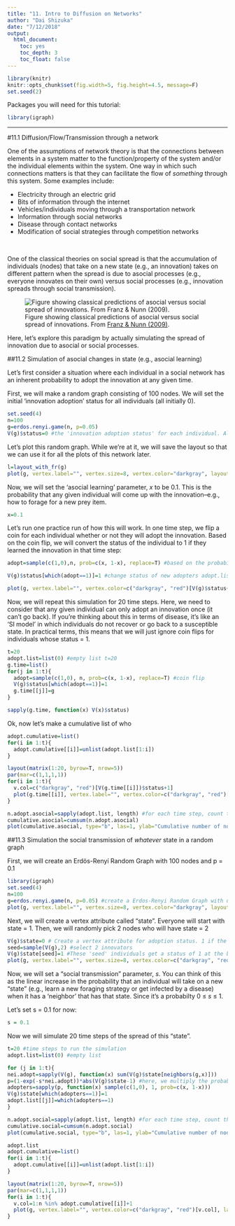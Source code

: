 ```yaml
---
title: "11. Intro to Diffusion on Networks"
author: "Dai Shizuka"
date: "7/12/2018"
output: 
  html_document:
    toc: yes
    toc_depth: 3
    toc_float: false
---
```


```r
library(knitr)
knitr::opts_chunk$set(fig.width=5, fig.height=4.5, message=F) 
set.seed(2)
```


Packages you will need for this tutorial:
```r
library(igraph)
```

-----

#11.1 Diffusion/Flow/Transmission through a network

One of the assumptions of network theory is that the connections between elements in a system matter to the function/property of the system and/or the individual elements within the system. One way in which such connections matters is that they can facilitate the flow of *something* through this system. Some examples include:

* Electricity through an electric grid
* Bits of information through the internet
* Vehicles/individuals moving through a transportation network
* Information through social networks
* Disease through contact networks
* Modification of social strategies through competition networks

<br>

One of the classical theories on social spread is that the accumulation of individuals (nodes) that take on a new state (e.g., an innovation) takes on different pattern when the spread is due to asocial processes (e.g., everyone innovates on their own) versus social processes (e.g., innovation spreads through social transmission).

![Figure showing classical predictions of asocial versus social spread of innovations. From [Franz & Nunn (2009)](http://rspb.royalsocietypublishing.org/content/276/1663/1829).](./assets/images/FranzNunn2009.png)

Here, let's explore this paradigm by actually simulating the spread of innovation due to asocial or social processes. 

##11.2 Simulation of asocial changes in state (e.g., asocial learning)

Let’s first consider a situation where each individual in a social network has an inherent probability to adopt the innovation at any given time. 

First, we will make a random graph consisting of 100 nodes. We will set the initial ‘innovation adoption’ status for all individuals (all initially 0). 

```r
set.seed(4)
n=100
g=erdos.renyi.game(n, p=0.05)
V(g)$status=0 #the 'innovation adoption status' for each individual. All initially 0.
```

Let's plot this random graph. While we're at it, we will save the layout so that we can use it for all the plots of this network later.
```r
l=layout_with_fr(g)
plot(g, vertex.label="", vertex.size=8, vertex.color="darkgray", layout=l)
```

Now, we will set the 'asocial learning' parameter, $x$ to be 0.1. This is the probability that any given individual will come up with the innovation--e.g., how to forage for a new prey item. 

```r
x=0.1
```

Let's run one practice run of how this will work. In one time step, we flip a coin for each individual whether or not they will adopt the innovation. 
Based on the coin flip, we will convert the status of the individual to 1 if they learned the innovation in that time step:

```r
adopt=sample(c(1,0),n, prob=c(x, 1-x), replace=T) #based on the probabilities, flip a coin and determine if the individual adopted or not.

V(g)$status[which(adopt==1)]=1 #change status of new adopters adopt.list[[j]]=which(adopters==1) #save the identities of adopters for that time step

plot(g, vertex.label="", vertex.color=c("darkgray", "red")[V(g)$status+1], vertex.size=8, layout=l)
```

Now, we will repeat this simulation for 20 time steps. Here, we need to consider that any given individual can only adopt an innovation once (it can't go back). If you're thinking about this in terms of disease, it's like an 'SI model' in which individuals do not recover or go back to a susceptible state. In practical terms, this means that we will just ignore coin flips for individuals whose status = 1.

```r
t=20
adopt.list=list(0) #empty list t=20
g.time=list()
for(j in 1:t){
  adopt=sample(c(1,0), n, prob=c(x, 1-x), replace=T) #coin flip
  V(g)$status[which(adopt==1)]=1
  g.time[[j]]=g
}
```

```r
sapply(g.time, function(x) V(x)$status) 
```

Ok, now let's make a cumulative list of who
```r
adopt.cumulative=list()
for(i in 1:t){
  adopt.cumulative[[i]]=unlist(adopt.list[1:i])
}
```

```r
layout(matrix(1:20, byrow=T, nrow=5))
par(mar=c(1,1,1,1))
for(i in 1:t){
  v.col=c("darkgray", "red")[V(g.time[[i]])$status+1]
  plot(g.time[[i]], vertex.label="", vertex.color=c("darkgray", "red")[v.col], layout=l, main=paste("Time",i))
}
```

```r
n.adopt.asocial=sapply(adopt.list, length) #for each time step, count the number of adopters.
cumulative.asocial=cumsum(n.adopt.asocial)
plot(cumulative.asocial, type="b", las=1, ylab="Cumulative number of nodes adopted", xlab="Time")
```

##11.3 Simulation the social transmission of *whatever* state in a random graph

First, we will create an Erdös-Renyí Random Graph with 100 nodes and p = 0.1
```r
library(igraph)
set.seed(4)
n=100
g=erdos.renyi.game(n, p=0.05) #create a Erdos-Renyi Random Graph with uniform edge probability = 0.1
plot(g, vertex.label="", vertex.size=8, vertex.color="darkgray", layout=l)
```

Next, we will create a vertex attribute called "state". Everyone will start with state = 1. Then, we will randomly pick 2 nodes who will have state = 2
```r
V(g)$state=0 # Create a vertex attribute for adoption status. 1 if the node has adopted the innovation. 0 if not.
seed=sample(V(g),2) #select 2 innovators
V(g)$state[seed]=1 #These 'seed' individuals get a status of 1 at the beginning.
plot(g, vertex.label="", vertex.size=8, vertex.color=c("darkgray", "red")[V(g)$state+1], layout=l)
```

Now, we will set a "social transmission" parameter, $s$.
You can think of this as the linear increase in the probability that an individual will take on a new "state" (e.g., learn a new foraging strategy or get infected by a disease) when it has a 'neighbor' that has that state. Since it's a probabilty 0 ≤ $s$ ≤ 1.

Let's set s = 0.1 for now:

```r
s = 0.1
```

Now we will simulate 20 time steps of the spread of this "state".

```r
t=20 #time steps to run the simulation
adopt.list=list(0) #empty list 

for (j in 1:t){
nei.adopt=sapply(V(g), function(x) sum(V(g)$state[neighbors(g,x)]))
p=(1-exp(-s*nei.adopt))*abs(V(g)$state-1) #here, we multiply the probabilities by 0 if node is already adopted, and 1 if not yet adopted
adopters=sapply(p, function(x) sample(c(1,0), 1, prob=c(x, 1-x)))
V(g)$state[which(adopters==1)]=1
adopt.list[[j]]=which(adopters==1)
}
```

```r
n.adopt.social=sapply(adopt.list, length) #for each time step, count the number of adopters.
cumulative.social=cumsum(n.adopt.social)
plot(cumulative.social, type="b", las=1, ylab="Cumulative number of nodes adopted", xlab="Time")
```

```r
adopt.list
adopt.cumulative=list()
for(i in 1:t){
  adopt.cumulative[[i]]=unlist(adopt.list[1:i])
}

```


```r
layout(matrix(1:20, byrow=T, nrow=5))
par(mar=c(1,1,1,1))
for(i in 1:t){
  v.col=1:n %in% adopt.cumulative[[i]]+1
  plot(g, vertex.label="", vertex.color=c("darkgray", "red")[v.col], layout=l, main=paste("Time",i))
}
```


